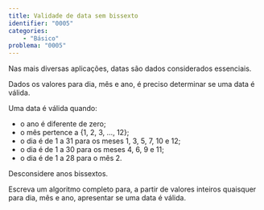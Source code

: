 ```yaml
---
title: Validade de data sem bissexto
identifier: "0005"
categories:
    - "Básico"
problema: "0005"
---
```


::: {.exercicio}
Nas mais diversas aplicações, datas são dados considerados essenciais.

Dados os valores para dia, mês e ano, é preciso determinar se uma data é válida.

Uma data é válida quando:

* o ano é diferente de zero;
* o mês pertence a {1, 2, 3, ..., 12};
* o dia é de 1 a 31 para os meses 1, 3, 5, 7, 10 e 12;
* o dia é de 1 a 30 para os meses 4, 6, 9 e 11;
* o dia é de 1 a 28 para o mês 2.

Desconsidere anos bissextos.

Escreva um algoritmo completo para, a partir de valores inteiros quaisquer para dia, mês e ano, apresentar se uma data é válida.
:::
